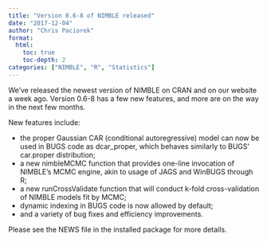 ```yaml
---
title: "Version 0.6-8 of NIMBLE released"
date: "2017-12-04"
author: "Chris Paciorek"
format:
  html:
    toc: true
    toc-depth: 2
categories: ["NIMBLE", "R", "Statistics"]
---
```


We’ve released the newest version of NIMBLE on CRAN and on our website a week ago. Version 0.6-8 has a few new features, and more are on the way in the next few months.

New features include:

  * the proper Gaussian CAR (conditional autoregressive) model can now be used in BUGS code as dcar_proper, which behaves similarly to BUGS’ car.proper distribution;
  * a new nimbleMCMC function that provides one-line invocation of NIMBLE’s MCMC engine, akin to usage of JAGS and WinBUGS through R;
  * a new runCrossValidate function that will conduct k-fold cross-validation of NIMBLE models fit by MCMC;
  * dynamic indexing in BUGS code is now allowed by default;
  * and a variety of bug fixes and efficiency improvements.

Please see the NEWS file in the installed package for more details.